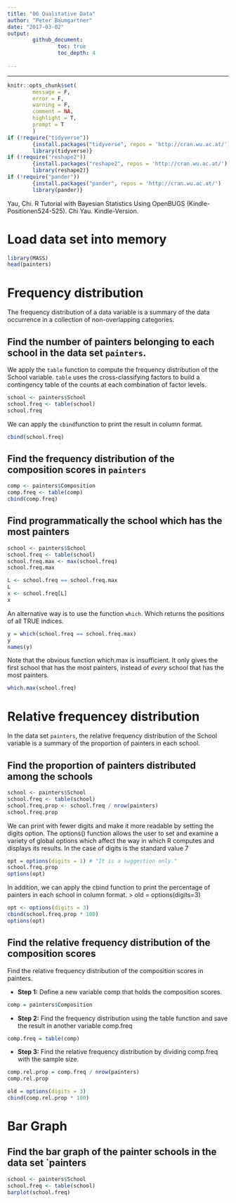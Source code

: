 ```yaml
---
title: "06 Qualitative Data"
author: "Peter Baumgartner"
date: "2017-03-02"
output: 
        github_document:
                toc: true
                toc_depth: 4
        
---
```

***

```r
knitr::opts_chunk$set(
        message = F,
        error = F,
        warning = F,
        comment = NA,
        highlight = T,
        prompt = T
        )
if (!require("tidyverse")) 
        {install.packages("tidyverse", repos = 'http://cran.wu.ac.at/')
        library(tidyverse)}
if (!require("reshape2"))
        {install.packages("reshape2", repos = 'http://cran.wu.ac.at/')
        library(reshape2)}
if (!require("pander"))
        {install.packages("pander", repos = 'http://cran.wu.ac.at/')
        library(pander)}

```


Yau, Chi. R Tutorial with Bayesian Statistics Using OpenBUGS (Kindle-Positionen524-525). Chi Yau. Kindle-Version. 

# Load data set into memory
```r
library(MASS)
head(painters)
```

# Frequency distribution

The frequency distribution of a data variable is a summary of the data occurrence in a collection of non-overlapping categories.

## Find the number of painters belonging to each school in the data set `painters`.

We apply the `table` function to compute the frequency distribution of the School variable. `table` uses the cross-classifying factors to build a contingency table of the counts at each combination of factor levels.

```r
school <- painters$School
school.freq <- table(school)
school.freq
```

We can apply the `cbind`function to print the result in column format.
```r
cbind(school.freq)
```
## Find the frequency distribution of the composition scores in `painters`

```r
comp <- painters$Composition
comp.freq <- table(comp)
cbind(comp.freq)
```
## Find programmatically the school which has the most painters

```r
school <- painters$School
school.freq <- table(school)
school.freq.max <- max(school.freq)
school.freq.max
```
```r
L <- school.freq == school.freq.max
L
x <- school.freq[L]
x

```
An alternative way is to use the function `which`. Which returns the positions of all TRUE indices.
```r
y = which(school.freq == school.freq.max)
y
names(y)
```

Note that the obvious function which.max is insufficient. It only gives the first school that has the most painters, instead of _every_ school that has the most painters.

```r
which.max(school.freq)
```

# Relative frequencey distribution

In the data set `painters`, the relative frequency distribution of the School variable is a summary of the proportion of painters in each school.

## Find the proportion of painters distributed among the schools
```r
school <- painters$School
school.freq <- table(school)
school.freq.prop <- school.freq / nrow(painters)
school.freq.prop
```
We can print with fewer digits and make it more readable by setting the digits option. The options() function allows the user to set and examine a variety of global options which affect the way in which R computes and displays its results. In the case of digits is the standard value 7

```r
opt = options(digits = 1) # "It is a suggestion only."
school.freq.prop
options(opt)
```

In addition, we can apply the cbind function to print the percentage of painters in each school in column format. > old = options(digits=3)

```r
opt <- options(digits = 3)
cbind(school.freq.prop * 100)
options(opt)
```
## Find the relative frequency distribution of the composition scores

Find the relative frequency distribution of the composition scores in painters. 

* **Step 1:** Define a new variable comp that holds the composition scores. 
```r
comp = painters$Composition
```

* **Step 2:** Find the frequency distribution using the table function and save the result in another variable comp.freq
```r
comp.freq = table(comp)
```

* **Step 3:** Find the relative frequency distribution by dividing comp.freq with the sample size. 
```r
comp.rel.prop = comp.freq / nrow(painters)
comp.rel.prop
```


```r
old = options(digits = 3)
cbind(comp.rel.prop * 100)
```

# Bar Graph

## Find the bar graph of the painter schools in the data set `painters
```r
school <- painters$School
school.freq <- table(school)
barplot(school.freq)
```

